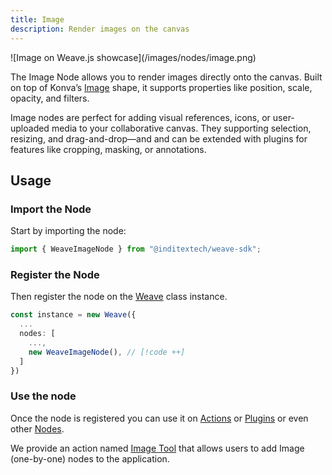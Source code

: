 ```yaml
---
title: Image
description: Render images on the canvas
---
```


<div className="flex justify-center items-center *:max-w-[700px] bg-gradient-to-br from-fd-primary/10 rounded-xl border">
  ![Image on Weave.js showcase](/images/nodes/image.png)
</div>

The Image Node allows you to render images directly onto the canvas. Built on top
of Konva’s [Image](https://konvajs.org/api/Konva.Image.html) shape, it supports
properties like position, scale, opacity, and filters.

Image nodes are perfect for adding visual references, icons, or user-uploaded media
to your collaborative canvas. They supporting selection, resizing, and drag-and-drop—and
and can be extended with plugins for features like cropping, masking, or annotations.

## Usage

<div className="fd-steps">

<div className="[&_h3]:fd-step">

### Import the Node

Start by importing the node:

```ts
import { WeaveImageNode } from "@inditextech/weave-sdk";
```

</div>

<div className='[&_h3]:fd-step'>

### Register the Node

Then register the node on the [Weave](/docs/sdk/api-reference/weave) class instance.

```ts
const instance = new Weave({
  ...
  nodes: [
    ...,
    new WeaveImageNode(), // [!code ++]
  ]
})
```

</div>

<div className='[&_h3]:fd-step'>

### Use the node

Once the node is registered you can use it on [Actions](/docs/main/build/actions) or
[Plugins](/docs/main/build/plugins) or even other [Nodes](/docs/main/build/nodes).

We provide an action named [Image Tool](/docs/main/build/actions/image-tool) that allows
users to add Image (one-by-one) nodes to the application.

</div>

</div>
